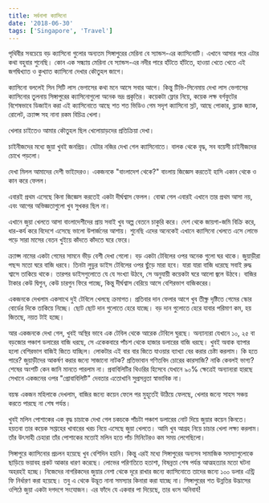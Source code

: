 ```yaml
---
title: সর্বনাশা ক্যাসিনো
date: '2018-06-30'
tags: ['Singapore', 'Travel']
---
```

 
পৃথিবীর সবচেয়ে বড় ক্যাসিনো গুলোর অন্যতম সিঙ্গাপুরের মেরিনা বে স্যান্ডস-এর ক্যাসিনোটি। এখানে আসার পরে এটার কথা বহুবার শুনেছি। কোন এক সন্ধ্যায় মেরিনা বে স্যান্ডস-এর নদীর পারে হাঁটতে হাঁটতে, হাওয়া খেতে খেতে এই জগদ্বিখ্যাত ও কুখ্যাত ক্যাসিনো দেখার কৌতুহল জাগে।

 

ক্যাসিনো বললেই সিন সিটি লাস ভেগাসের কথা মনে আসে সবার আগে। কিন্তু টিভি-সিনেমায় দেখা লাস ভেগাসের ক্যাসিনোর তুলনায় সিঙ্গাপুরের ক্যাসিনোগুলো অনেক ভদ্র প্রকৃতির। কয়েকটা ফ্লোর নিয়ে, কয়েক লক্ষ বর্গফুটের বিশেষভাবে ডিজাইন করা এই ক্যাসিনোতে আছে শত শত ভিডিও গেম সদৃশ ক্যাসিনো স্লট, আছে পোকার, ব্ল্যাক জ্যাক, রোলেট, ক্র্যাপ্স সহ নানা রকম বিচিত্র খেলা।

 

খেলার চাইতেও আমার কৌতুহল ছিল খেলোয়াড়দের প্রতিক্রিয়া দেখা।

 

চাইনীজদের মধ্যে জুয়া খুবই জনপ্রিয়। যেটার নজির দেখা গেল ক্যাসিনোতে। বালক থেকে বৃদ্ধ, সব বয়েসী চাইনীজদের চোখে পড়লো।

 

দেখা মিলল আমাদের দেশী ভাইদেরও। একজনকে "বাংলাদেশ থেকে?" বাংলায় জিজ্ঞেস করতেই হাসি একান থেকে ও কান করে ফেলল।

 

এবারই প্রথম এসেছে কিনা জিজ্ঞেস করতেই একটা দীর্ঘশ্বাস ফেলল। বোঝা গেল এবারই এখানে তার প্রথম আসা নয়, এবং আগের অভিজ্ঞতাগুলো খুব সুখকর ছিল না।

 

এখানে জুয়া খেলতে আসা বাংলাদেশীদের প্রায় সবাই খুব অল্প বেতনে চাকুরি করে। দেশ থেকে জায়গা-জমি বিক্রি করে, ধার-কর্য করে বিদেশে এসেছে ভালো উপার্জনের আশায়। শুনেছি এদের অনেকেই এখানে ক্যাসিনো খেলতে এসে লোভে পড়ে সারা মাসের বেতন খুইয়ে কাঁদতে কাঁদতে ঘরে ফেরে।

 

ক্র্যাপ্স নামের একটা গেমের সামনে ভীড় বেশী দেখা গেলো। বড় একটা টেবিলের ওপর অনেক গুলো ঘর থাকে। জুয়াড়ীরা পছন্দ মতো ঘরে বাজি ধরবে। তিনটা লুডুর ডাইস টেবিলের ওপর ছুঁড়ে মারা হবে। যারা যারা বাজি ধরেছে সবাই রুদ্ধ শ্বাসে তাকিয়ে থাকে। তারপর ডাইসগুলোতে যে যে সংখ্যা উঠবে, সে অনুযায়ী কয়েকটা ঘরে আলো জ্বলে উঠবে। বাজির টাকার কেউ দ্বিগুন, কেউ চারগুন ফিরে পাচ্ছে, কিন্তু দীর্ঘশ্বাস বেরিয়ে আসে বেশিরভাগ বাজিকরের।

 

একজনকে দেখলাম একসাথে দুই টেবিলে খেলছে ক্রমাগত। প্রতিবার দান ফেলার আগে খুব তীক্ষ্ণ দৃষ্টিতে গেমের স্কোর বোর্ডের দিকে তাকিয়ে নিচ্ছে। ছোট ছোট দান গুলোতে হেরে যাচ্ছে। বড় দান গুলোতে হেরে যাবার পরিমাণ কম, হয় জিতছে, নয়ত টাই হচ্ছে।

 

আর একজনকে দেখা গেল, খুবই অস্থির ভাবে এক টেবিল থেকে আরেক টেবিলে ঘুরছে। অন্যান্যরা যেখানে ১০, ২৫ বা বড়জোর পঞ্চাশ ডলারের বাজি ধরছে, সে একেকবারে পাঁচশ থেকে হাজার ডলারের বাজি ধরছে। খুবই অবাক ব্যাপার হলো বেশিরভাগ বাজিই জিতে যাচ্ছিল। লোকটার এই বার বার জিতে যাওয়ার ব্যাখ্যা বের করার চেষ্টা করলাম। কি হতে পারে? জুয়াড়ীদের আকর্ষণ করার জন্যে সাজানো নাটক? প্রতিভাবান গণিতবিদ চোরের কারসাজি? নাকি কেবলই ভাগ্য? শেষের অংশটি কেন জানি মানতে পারলাম না। প্রবাবিলিটির থিওরির হিসেবে যেখানে ৯০% ক্ষেত্রেই অন্যান্যরা হারছে সেখানে একজনের ওপর "প্রোবাবিলিটি" দেবতার এতোখানি সুপ্রসন্নতা স্বাভাবিক না।

 

বয়স্ক একজন মহিলাকে দেখলাম, বাজির জন্যে কয়েন ফেলে পর মুহূর্তেই উঠিয়ে ফেলছে, খেলার জন্যে সাহস সঞ্চয় করতে পারছে না শেষ পর্যন্ত।

 

খুবই মলিন পোশাকের এক বৃদ্ধ চাচাকে দেখা গেল চকচকে পাঁচটা পঞ্চাশ ডলারের নোট দিয়ে জুয়ার কয়েন কিনতে। হয়তবা তার কয়েক সপ্তাহের খাবারের খরচ নিয়ে এসেছে জুয়া খেলতে। আমি খুব আগ্রহ নিয়ে চাচার খেলা লক্ষ্য করলাম। তাঁর উৎসাহী চেহারা তাঁর পোশাকের মতোই মলিন হতে পাঁচ মিনিটেরও কম সময় লেগেছিলো।

 

সিঙ্গাপুরে ক্যাসিনোর প্রচলন হয়েছে খুব বেশিদিন হয়নি। কিন্তু এরই মধ্যে সিঙ্গাপুরের অন্যসব সামাজিক সমস্যাগুলোকে ছাড়িয়ে ভয়াবহ প্রকট আকার ধারণ করেছে। লোভের পরিণতিতে হতাশা, বিষন্নতা শেষ পর্যন্ত আত্মহত্যার মতো ঘটনা অহরহই হচ্ছে। নিজেদের নাগরিকদের জুয়ার নেশা থেকে দূরে রাখার জন্যে ক্যাসিনোতে তাদের জন্যে ১০০ ডলার এন্ট্রি ফি নির্ধারণ করা হয়েছে। তবু এ থেকে উদ্ভূত নানা সমস্যার কিনারা করা যাচ্ছে না। সিঙ্গাপুরের শত উন্নতির উদ্ভাসের ওপিঠে জুয়া একটা দগদগে সংযোজন। এর ফাঁদে যে একবার পা দিয়েছে, তার ধংস অনিবার্য!
